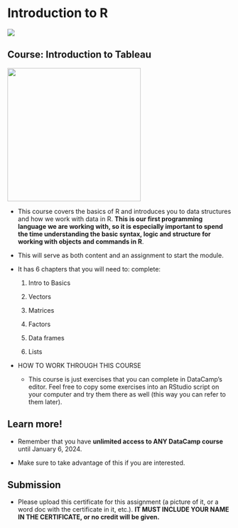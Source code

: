 # Introduction to R

![](images/logo-datacamp.png){fig-align="left"}

## Course: Introduction to Tableau

![](images/logo-r.png){fig-align="left" width="300"}

-   This course covers the basics of R and introduces you to data structures and how we work with data in R. **This is our first programming language we are working with, so it is especially important to spend the time understanding the basic syntax, logic and structure for working with objects and commands in R**.

-   This will serve as both content and an assignment to start the module.

-   It has 6 chapters that you will need to: complete:

    1.  Intro to Basics

    2.  Vectors

    3.  Matrices

    4.  Factors

    5.  Data frames

    6.  Lists

-   HOW TO WORK THROUGH THIS COURSE

    -   This course is just exercises that you can complete in DataCamp's editor. Feel free to copy some exercises into an RStudio script on your computer and try them there as well (this way you can refer to them later).

## Learn more!

-   Remember that you have **unlimited access to ANY DataCamp course** until January 6, 2024.

-   Make sure to take advantage of this if you are interested.

## Submission

-   Please upload this certificate for this assignment (a picture of it, or a word doc with the certificate in it, etc.). **IT MUST INCLUDE YOUR NAME IN THE CERTIFICATE, or no credit will be given.**
